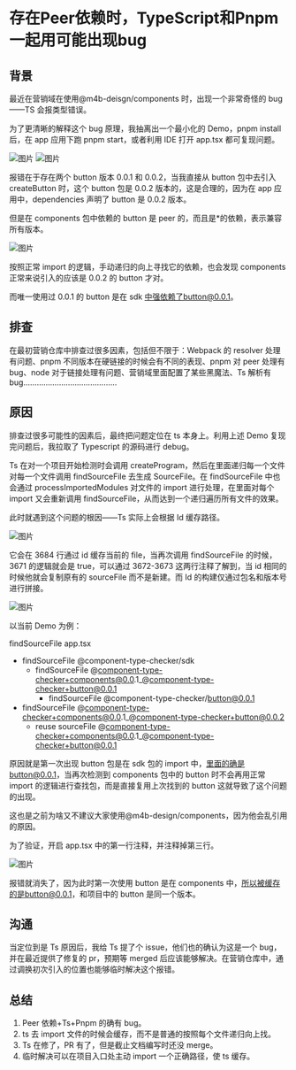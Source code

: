 # 存在Peer依赖时，TypeScript和Pnpm一起用可能出现bug

## 背景

最近在营销域在使用@m4b-deisgn/components 时，出现一个非常奇怪的 bug——TS 会报类型错误。

为了更清晰的解释这个 bug 原理，我抽离出一个最小化的 Demo，pnpm install 后，在 app 应用下跑 pnpm start，或者利用 IDE 打开 app.tsx 都可复现问题。

![图片](./static/ts-bug-peer-dep-1.png)
![图片](./static/ts-bug-peer-dep-2.png)

报错在于存在两个 button 版本 0.0.1 和 0.0.2，当我直接从 button 包中去引入 createButton 时，这个 button 包是 0.0.2 版本的，这是合理的，因为在 app 应用中，dependencies 声明了 button 是 0.0.2 版本。

但是在 components 包中依赖的 button 是 peer 的，而且是\*的依赖，表示兼容所有版本。

![图片](./static/ts-bug-peer-dep-3.png)

按照正常 import 的逻辑，手动递归的向上寻找它的依赖，也会发现 components 正常来说引入的应该是 0.0.2 的 button 才对。

而唯一使用过 0.0.1 的 button 是在 sdk 中强依赖了button@0.0.1。

## 排查

在最初营销仓库中排查过很多因素，包括但不限于：Webpack 的 resolver 处理有问题、pnpm 不同版本在硬链接的时候会有不同的表现、pnpm 对 peer 处理有 bug、node 对于链接处理有问题、营销域里面配置了某些黑魔法、Ts 解析有 bug……………………………………

## 原因

排查过很多可能性的因素后，最终把问题定位在 ts 本身上。利用上述 Demo 复现完问题后，我拉取了 Typescript 的源码进行 debug。

Ts 在对一个项目开始检测时会调用 createProgram，然后在里面递归每一个文件对每一个文件调用 findSourceFile 去生成 SourceFile。在 findSourceFile 中也会通过 processImportedModules 对文件的 import 进行处理，在里面对每个 import 又会重新调用 findSourceFile，从而达到一个递归遍历所有文件的效果。

此时就遇到这个问题的根因——Ts 实际上会根据 Id 缓存路径。

![图片](./static/ts-bug-peer-dep-4.png)

它会在 3684 行通过 id 缓存当前的 file，当再次调用 findSourceFile 的时候，3671 的逻辑就会是 true，可以通过 3672-3673 这两行注释了解到，当 id 相同的时候他就会复制原有的 sourceFile 而不是新建。而 Id 的构建仅通过包名和版本号进行拼接。

![图片](./static/ts-bug-peer-dep-5.png)

以当前 Demo 为例：

findSourceFile app.tsx

-   findSourceFile @component-type-checker/sdk
    -   findSourceFile @component-type-checker+components@0.0.1_@component-type-checker+button@0.0.1
        -   findSourceFile @component-type-checker/button@0.0.1
-   findSourceFile @component-type-checker+components@0.0.1_@component-type-checker+button@0.0.2
    -   reuse sourceFile @component-type-checker+components@0.0.1_@component-type-checker+button@0.0.1

原因就是第一次出现 button 包是在 sdk 包的 import 中，里面的确是button@0.0.1，当再次检测到 components 包中的 button 时不会再用正常 import 的逻辑进行查找包，而是直接复用上次找到的 button 这就导致了这个问题的出现。

这也是之前为啥又不建议大家使用@m4b-design/components，因为他会乱引用的原因。

为了验证，开启 app.tsx 中的第一行注释，并注释掉第三行。

![图片](./static/ts-bug-peer-dep-6.png)

报错就消失了，因为此时第一次使用 button 是在 components 中，所以被缓存的是button@0.0.1，和项目中的 button 是同一个版本。

## 沟通

当定位到是 Ts 原因后，我给 Ts 提了个 issue，他们也的确认为这是一个 bug，并在最近提供了修复的 pr，预期等 merged 后应该能够解决。在营销仓库中，通过调换初次引入的位置也能够临时解决这个报错。

## 总结

1. Peer 依赖+Ts+Pnpm 的确有 bug。
1. ts 去 import 文件的时候会缓存，而不是普通的按照每个文件递归向上找。
1. Ts 在修了，PR 有了，但是截止文档编写时还没 merge。
1. 临时解决可以在项目入口处主动 import 一个正确路径，使 ts 缓存。
